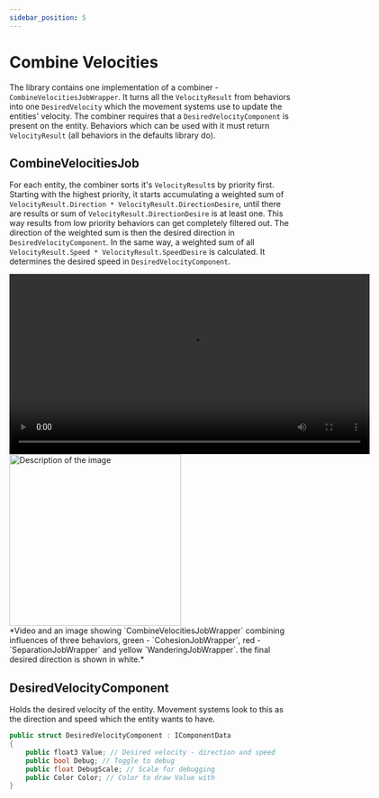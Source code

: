 ```yaml
---
sidebar_position: 5
---
```


# Combine Velocities

The library contains one implementation of a combiner - `CombineVelocitiesJobWrapper`. It turns all the `VelocityResult` from behaviors into one `DesiredVelocity` which the movement systems use to update the entities' velocity. The combiner requires that a `DesiredVelocityComponent` is present on the entity. Behaviors which can be used with it must return `VelocityResult` (all behaviors in the defaults library do).

## CombineVelocitiesJob

For each entity, the combiner sorts it's `VelocityResult`s by priority first. Starting with the highest priority, it starts accumulating a weighted sum of `VelocityResult.Direction * VelocityResult.DirectionDesire`, until there are results or sum of `VelocityResult.DirectionDesire` is at least one. This way results from low priority behaviors can get completely filtered out. The direction of the weighted sum is then the desired direction in `DesiredVelocityComponent`. In the same way, a weighted sum of all `VelocityResult.Speed * VelocityResult.SpeedDesire` is calculated. It determines the desired speed in `DesiredVelocityComponent`. 

<div style={{ display: 'flex', alignItems: 'flex-end', justifyContent: 'flex-start' }}>
  
  <video controls height="320">
    <source src="/videos/Combiner.mp4" type="video/mp4" />
    Your browser does not support the video tag.
  </video>
  <div style={{ width: '15px' }}/>
  <img src="/img/Combiner.png" alt="Description of the image" height="305" />
</div>
*Video and an image showing `CombineVelocitiesJobWrapper` combining influences of three behaviors, green - `CohesionJobWrapper`, red - `SeparationJobWrapper` and yellow `WanderingJobWrapper`. the final desired direction is shown in white.*

## DesiredVelocityComponent

Holds the desired velocity of the entity. Movement systems look to this as the direction and speed which the entity wants to have.

```csharp title="DesiredVelocityAuthoring.cs"
public struct DesiredVelocityComponent : IComponentData
{
    public float3 Value; // Desired velocity - direction and speed
    public bool Debug; // Toggle to debug
    public float DebugScale; // Scale for debugging
    public Color Color; // Color to draw Value with
}
```

